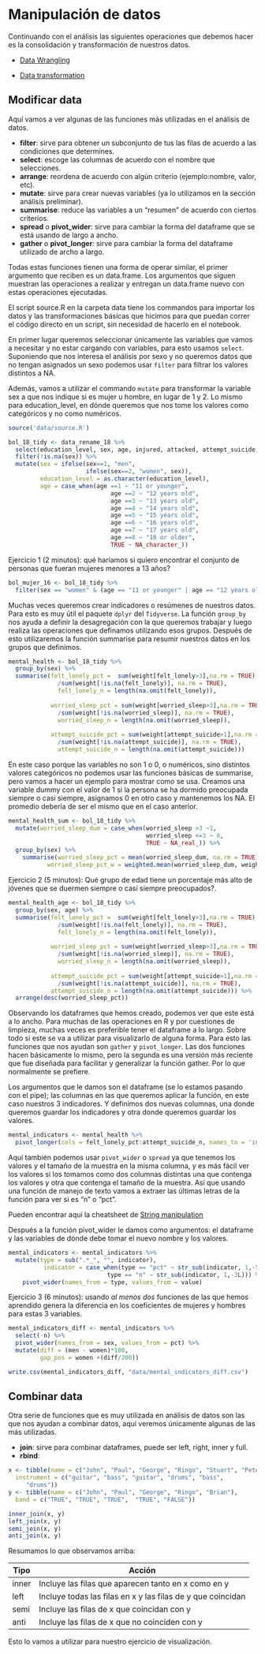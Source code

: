 # Manipulación de datos 

Continuando con el análisis las siguientes operaciones que debemos hacer es la consolidación y transformación de nuestros datos.


* [Data Wrangling](https://www.rstudio.com/wp-content/uploads/2015/02/data-wrangling-cheatsheet.pdf)

* [Data transformation](https://nyu-cdsc.github.io/learningr/assets/data-transformation.pdf)

## Modificar data

Aquí vamos a ver algunas de las funciones más utilizadas en el análisis de datos. 

* **filter**: sirve para obtener un subconjunto de tus las filas de acuerdo a las condiciones que determines. 
* **select**: escoge las columnas de acuerdo con el nombre que selecciones. 
* **arrange**: reordena de acuerdo con algún criterio (ejemplo:nombre, valor, etc).
* **mutate**: sirve para crear nuevas variables (ya lo utilizamos en la sección análisis preliminar).
* **summarise**: reduce las variables a un "resumen" de acuerdo con ciertos criterios. 
* **spread**  o **pivot_wider**: sirve para cambiar la forma del dataframe que se está usando de largo a ancho. 
* **gather** o **pivot_longer**: sirve para cambiar la forma del dataframe utilizado de archo a largo. 

Todas estas funciones tienen una forma de operar similar, el primer argumento que reciben es un data.frame. Los argumentos que siguen muestran las operaciones a realizar y entregan un data.frame nuevo con estas operaciones ejecutadas. 

El script source.R en la carpeta data tiene los commandos para importar los datos y las transformaciones básicas que hicimos para que puedan correr el código directo en un script, sin necesidad de hacerlo en el notebook. 

En primer lugar queremos seleccionar únicamente las variables que vamos a necesitar y no estar cargando con variables, para esto usamos `select`. Suponiendo que nos interesa el análisis por sexo y no queremos datos que no tengan asignados un sexo podemos usar `filter` para filtrar los valores distintos a NA. 

Además, vamos a utilizar el commando `mutate` para transformar la variable sex a que nos indique si es mujer u hombre, en lugar de 1 y 2. Lo mismo para education_level, en dónde queremos que nos tome los valores como categóricos y no como numéricos.
```r
source('data/source.R')

```


```r

bol_18_tidy <- data_rename_18 %>% 
  select(education_level, sex, age, injured, attacked, attempt_suicide, felt_lonely, worried_sleep, weight) %>% 
  filter(!is.na(sex)) %>%
  mutate(sex = ifelse(sex==1, "men", 
                      ifelse(sex==2, "women", sex)),
         education_level = as.character(education_level),
         age = case_when(age ==1 ~ "11 or younger", 
                             age ==2 ~ "12 years old",
                             age ==3 ~ "13 years old", 
                             age ==4 ~ "14 years old", 
                             age ==5 ~ "15 years old", 
                             age ==6 ~ "16 years old", 
                             age ==7 ~ "17 years old", 
                             age ==8 ~ "18 or older", 
                             TRUE ~ NA_character_)) 

```

Ejercicio 1 (2 minutos): qué haríamos si quiero encontrar el conjunto de personas que fueran mujeres menores a 13 años? 

```r

bol_mujer_16 <- bol_18_tidy %>% 
  filter(sex == "women" & (age == "11 or younger" | age == "12 years old")) 

```

Muchas veces queremos crear indicadores o resúmenes de nuestros datos. Para esto es muy útil el paquete `dplyr` del `Tidyverse`.
La función `group_by` nos ayuda a definir la desagregación con la que queremos trabajar y luego realiza las operaciones que definamos utilizando esos grupos. Después de esto utilizaremos la función summarise para resumir nuestros datos en los grupos que definimos.

```r

mental_health <- bol_18_tidy %>% 
  group_by(sex) %>% 
  summarise(felt_lonely_pct =  sum(weight[felt_lonely>3],na.rm = TRUE)
              /sum(weight[!is.na(felt_lonely)], na.rm = TRUE),
              felt_lonely_n = length(na.omit(felt_lonely)),
            
            worried_sleep_pct = sum(weight[worried_sleep>3],na.rm = TRUE)
              /sum(weight[!is.na(worried_sleep)], na.rm = TRUE), 
              worried_sleep_n = length(na.omit(worried_sleep)),
              
            attempt_suicide_pct = sum(weight[attempt_suicide>1],na.rm = TRUE)
              /sum(weight[!is.na(attempt_suicide)], na.rm = TRUE),
              attempt_suicide_n = length(na.omit(attempt_suicide)))

```

En este caso porque las variables no son 1 o 0, o numéricos, sino distintos valores categóricos no podemos usar las funciones básicas de summarise, pero vamos a hacer un ejemplo para mostrar como se usa. Creamos una variable dummy con el valor de 1 si la persona se ha dormido preocupada siempre o casi siempre, asignamos 0 en otro caso y mantenemos los NA. El promedio debería de ser el mismo que en el caso anterior.

```r

mental_health_sum <- bol_18_tidy %>% 
  mutate(worried_sleep_dum = case_when(worried_sleep >3 ~1, 
                                       worried_sleep <=3 ~ 0, 
                                       TRUE ~ NA_real_)) %>% 
  group_by(sex) %>% 
    summarise(worried_sleep_pct = mean(worried_sleep_dum, na.rm = TRUE), 
           worried_sleep_pct_w = weighted.mean(worried_sleep_dum, weight, na.rm = TRUE))

```


Ejercicio 2 (5 minutos): Qué grupo de edad tiene un porcentaje más alto de jóvenes que se duermen siempre o casi siempre preocupados?. 

```r

mental_health_age <- bol_18_tidy %>% 
  group_by(sex, age) %>% 
  summarise(felt_lonely_pct =  sum(weight[felt_lonely>3],na.rm = TRUE)
              /sum(weight[!is.na(felt_lonely)], na.rm = TRUE),
              felt_lonely_n = length(na.omit(felt_lonely)),
            
            worried_sleep_pct = sum(weight[worried_sleep>3],na.rm = TRUE)
              /sum(weight[!is.na(worried_sleep)], na.rm = TRUE), 
              worried_sleep_n = length(na.omit(worried_sleep)),
              
            attempt_suicide_pct = sum(weight[attempt_suicide>1],na.rm = TRUE)
              /sum(weight[!is.na(attempt_suicide)], na.rm = TRUE),
            attempt_suicide_n = length(na.omit(attempt_suicide))) %>% 
  arrange(desc(worried_sleep_pct))

```

Observando los dataframes que hemos creado, podemos ver que este está a lo ancho. Para muchas de las operaciones en R y por cuestiones de limpieza, muchas veces es preferible tener el dataframe a lo largo. Sobre todo si este se va a utilizar para visualizarlo de alguna forma. Para esto las funciones que nos ayudan son `gather` y `pivot_longer`. Las dos funciones hacen básicamente lo mismo, pero la segunda es una versión más reciente que fue diseñada para facilitar y generalizar la función gather. Por lo que normalmente se prefiere. 

Los argumentos que le damos son el dataframe (se lo estamos pasando con el pipe); las columnas en las que queremos aplicar la función, en este caso nuestros 3 indicadores. Y definimos dos nuevas columnas, una donde queremos guardar los indicadores y otra donde queremos guardar los valores.

```r

mental_indicators <- mental_health %>% 
  pivot_longer(cols = felt_lonely_pct:attempt_suicide_n, names_to = 'indicator', values_to = 'value') 


```

Aquí también podemos usar `pivot_wider` o `spread` ya que tenemos los valores y el tamaño de la muestra en la misma columna, y es más fácil ver los valores si los tomamos como dos columnas distintas una que contenga los valores y otra que contenga el tamaño de la muestra. Así que usando una función de manejo de texto vamos a extraer las últimas letras de la función para ver si es "n" o "pct". 

Pueden encontrar aquí la cheatsheet de [String manipulation](https://raw.githubusercontent.com/rstudio/cheatsheets/main/strings.pdf)

Después a la función pivot_wider le damos como argumentos: el dataframe y las variables de dónde debe tomar el nuevo nombre y los valores.

```r

mental_indicators <- mental_indicators %>% 
  mutate(type = sub(".*_", "", indicator),
          indicator = case_when(type == "pct" ~ str_sub(indicator, 1,-5L),
                            type == "n" ~ str_sub(indicator, 1,-3L))) %>% 
    pivot_wider(names_from = type, values_from = value)

```

Ejercicio 3 (6 minutos): usando *al menos dos* funciones de las que hemos aprendido genera la diferencia en los coeficientes de mujeres y hombres para estas 3 variables. 

```r

mental_indicators_diff <- mental_indicators %>% 
  select(-n) %>% 
  pivot_wider(names_from = sex, values_from = pct) %>% 
  mutate(diff = (men - women)*100, 
         gap_pos = women +(diff/200))

```

```r
write.csv(mental_indicators_diff, "data/mental_indicators_diff.csv")
```


## Combinar data

Otra serie de funciones que es muy utilizada en análisis de datos son las que nos ayudan a combinar datos, aquí veremos únicamente algunas de las más utilizadas. 

* **join**: sirve para combinar dataframes, puede ser left, right, inner y full. 
* **rbind**: 


```r
x <- tibble(name = c("John", "Paul", "George", "Ringo", "Stuart", "Pete"),
  instrument = c("guitar", "bass", "guitar", "drums", "bass",
     "drums"))
y <- tibble(name = c("John", "Paul", "George", "Ringo", "Brian"),
  band = c("TRUE", "TRUE", "TRUE",  "TRUE", "FALSE"))

inner_join(x, y)
left_join(x, y)
semi_join(x, y)
anti_join(x, y)
```
Resumamos lo que observamos arriba:

<div class="mi-tabla">
Tipo | Acción
-----|-------
inner|Incluye las filas que aparecen tanto en x como en y
left |Incluye todas las filas en x y las filas de y que coincidan
semi |Incluye las filas de x que coincidan con y
anti |Incluye las filas de x que no coinciden con y
</div>

Esto lo vamos a utilizar para nuestro ejercicio de visualización. 